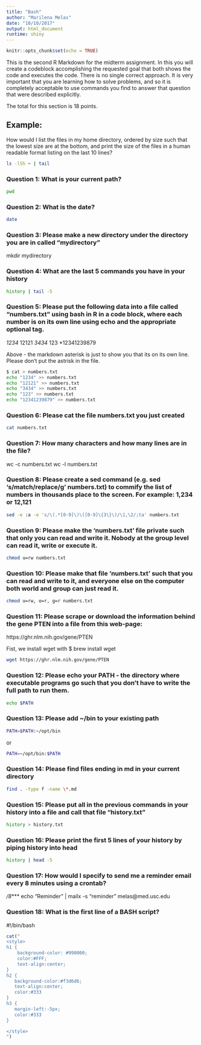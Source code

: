 ```yaml
---
title: "Bash"
author: "Marilena Melas"
date: "10/10/2017"
output: html_document
runtime: shiny
---
```


```r
knitr::opts_chunk$set(echo = TRUE)
```

This is the second R Markdown for the midterm assignment. In this you will create a codeblock accomplishing the requested goal that both shows the code and executes the code.  There is no single correct approach.  It is very important that you are learning how to solve problems, and so it is completely acceptable to use commands you find to answer that question that were described explicitly.   

The total for this section is 18 points.

## Example:

How would I list the files in my home directory, ordered by size such that the lowest size are at the bottom, and print the size of the files in a human readable format listing on the last 10 lines?

```bash
ls -lSh ~ | tail
```

### Question 1:  What is your current path?

```bash
pwd
```


### Question 2:  What is the date?

```bash
date
```

### Question 3:  Please make a new directory under the directory you are in called "mydirectory"

mkdir mydirectory


### Question 4:  What are the last 5 commands you have in your history
```bash
history | tail -5
```

### Question 5:  Please put the following data into a file called "numbers.txt" using bash in R in a code block, where each number is on its own line using echo and the appropriate optional tag.

*1234
*12121
*3434
*123
*12341239879

Above - the markdown asterisk is just to show you that its on its own line. Please don't put the astrisk in the file.

```bash
$ cat > numbers.txt 
echo "1234" >> numbers.txt 
echo "12121" >> numbers.txt
echo "3434" >> numbers.txt
echo "123" >> numbers.txt
echo "12341239879" >> numbers.txt
```

### Question 6:  Please cat the file numbers.txt you just created

```bash
cat numbers.txt
```

### Question 7:  How many characters and how many lines are in the file?


wc -c numbers.txt
wc -l numbers.txt


### Question 8: Please create a sed command (e.g. sed 's/match/replace/g' numbers.txt) to commify the list of numbers in thousands place to the screen.  For example: 1,234 or 12,121

```bash
sed -e :a -e 's/\(.*[0-9]\)\([0-9]\{3\}\)/\1,\2/;ta' numbers.txt
```

### Question 9:  Please make the 'numbers.txt' file private such that only you can read and write it.  Nobody at the group level can read it, write or execute it.

```bash
chmod u=rw numbers.txt
```

### Question 10:   Please make that file 'numbers.txt' such that you can read and write to it, and everyone else on the computer both world and group can just read it.

```bash
chmod u=rw, o=r, g=r numbers.txt 
```

### Question 11:  Please scrape or download the information behind the gene PTEN into a file from this web-page:
https://ghr.nlm.nih.gov/gene/PTEN

Fist, we install wget with $ brew install wget
```bash
wget https://ghr.nlm.nih.gov/gene/PTEN 
```

### Question 12:  Please echo your PATH - the directory where executable programs go such that you don't have to write the full path to run them.  

```bash
echo $PATH
```

### Question 13:  Please add ~/bin to your existing path
```bash
PATH=$PATH:~/opt/bin       
```
or

```bash
PATH=~/opt/bin:$PATH       
```

### Question 14:  Please find files ending in md in your current directory

```bash
find . -type f -name \*.md      
```

### Question 15:  Please put all in the previous commands in your history into a file and call that file "history.txt"

```bash
history > history.txt   
```

### Question 16:  Please print the first 5 lines of your history by piping history into head

```bash
history | head -5   
```

### Question 17:  How would I specify to send me a reminder email every 8 minutes using a crontab?

*/8**** echo "Reminder" | mailx -s "reminder" melas@med.usc.edu

### Question 18: What is the first line of a BASH script?

#!/bin/bash














<!-- The text below is just to reformat the page, using css styling -->
```r
cat("
<style>
h1 {
    background-color: #990000;
    color:#FFF;
    text-align:center;
}
h2 {
   background-color:#f3d6d6;
   text-align:center;
   color:#333
}
h3 {
   margin-left:-5px;
   color:#333
}

</style>
")
```
